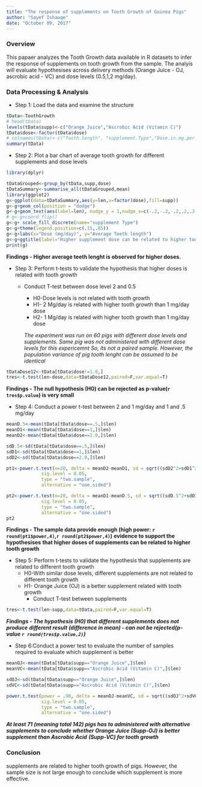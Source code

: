 ```yaml
---
title: "The response of supplements on Tooth Growth of Guinea Pigs"
author: "Sayef Ishauqe"
date: "October 09, 2017"
---
```


### Overview
This papaer analyzes the Tooth Growth data available in R datasets to infer the 
response of supplements on tooth growth from the sample. The analyis will 
evaluate hypothesises across delivery methods (Orange Juice - OJ, 
ascrobic acid - VC) and dose levels (0.5,1,2 mg/day). 

### Data Processing & Analysis
* Step 1: Load the data and examine the structure
```r

tData<-ToothGrowth
# head(tData)
levels(tData$supp)<-c("Orange Juice","Ascrobic Acid (Vitamin C)")
tData$dose<-factor(tData$dose)
# colnames(tData)<-c("Tooth.length", "supplement.Type","Dose.in.mg.per.day")
summary(tData)
```
* Step 2: Plot a bar chart of average tooth growth for different supplements and 
dose levels

```r
library(dplyr)
```

```r

tDataGrouped<-group_by(tData,supp,dose)
tDataSummary<-summarise_all(tDataGrouped,mean)
library(ggplot2)
g<-ggplot(data=tDataSummary,aes(y=len,x=factor(dose),fill=supp))
g<-g+geom_col(position = "dodge")
g<-g+geom_text(aes(label=len), nudge_y = 1,nudge_x=c(-.2,-.2,-.2,.2,.2,.2))
# g<-g+coord_flip()
g<-g+ scale_fill_discrete(name="supplement Type")
g<-g+theme(legend.position=c(.15,.85))
g<-g+labs(x="Dose (mg/day)", y="Average Teeth length")
g<-g+ggtitle(label="Higher supplement dose can be related to higher tooth growth") 
print(g)
```

**Findings - Higher average teeth lenght is observed for higher doses.**

* Step 3: Perform t-tests to validate the hypothesis that higher doses is related 
with tooth growth
     + Conduct T-test between dose level 2 and 0.5
     
          + H0-Dose levels is not related with tooth growth
          + H1- 2 Mg/day is related with higher tooth growth than 1 mg/day dose
          + H2- 1 Mg/day is related with higher tooth growth than 1 mg/day dose
     
          *The experiment was run on 60 pigs with different dose levels and supplements.*
          *Same pig was not administered with different dose levels for this expericemnt*
          *So, its not a paired sample. However, the population variance of pig tooth*
          *lenght can be assumed to be identical*


```r
tDataDose12<-tData[tData$dose!=1.0,]
tres<-t.test(len~dose,data=tDataDose12,paired=F,var.equal=T)

```

**Findings - The null hypothesis (H0) can be rejected as p-value(`r tres$p.value`) is very small**

* Step 4: Conduct a power t-test between 2 and 1 mg/day and 1 and .5 mg/day

```r
meanD.5<-mean(tData[tData$dose==.5,]$len)
meanD1<-mean(tData[tData$dose==1,]$len)
meanD2<-mean(tData[tData$dose==2.0,]$len)

sdD.5<-sd(tData[tData$dose==.5,]$len)
sdD1<-sd(tData[tData$dose==1,]$len)
sdD2<-sd(tData[tData$dose==2.0,]$len)

```

```r
pt1<-power.t.test(n=20, delta = meanD2-meanD1, sd = sqrt((sdD2^2+sdD1^2)/2), 
             sig.level = 0.05,
             type = "two.sample",
             alternative = "one.sided")

pt2<-power.t.test(n=20, delta = meanD1-meanD.5, sd = sqrt((sdD.5^2+sdD1^2)/2), 
             sig.level = 0.05,
             type = "two.sample",
             alternative = "one.sided")
pt2
```

**Findings - The sample data provide enough (high power: `r round(pt1$power,4)`,`r round(pt2$power,4)`)**
**evidence to support the hypothesises**
**that higher doses of supplements can be related to higher tooth growth**

* Step 5: Perform t-tests to validate the hypothesis that supplements are related to
different tooth growth
     + H0-With similar dose levels, different supplements are not related to different
     tooth growth
     + H1- Orange Juice (OJ) is a better supplement related with tooth growth
          + Conduct T-test between supplements 

```r
tres<-t.test(len~supp,data=tData,paired=F,var.equal=T)
```
***Findings - The hypothesis (H0) that different supplements does not produce***
***different result (difference in mean) - can not be rejected(p-value `r round(tres$p.value,2)`)***

* Step 6:Conduct a power test to evaluate the number of samples required to evaluate
which supplement is better
     
```r
meanOJ<-mean(tData[tData$supp=="Orange Juice",]$len)
meanVC<-mean(tData[tData$supp=="Ascrobic Acid (Vitamin C)",]$len)

sdOJ<-sd(tData[tData$supp=="Orange Juice",]$len)
sdVC<-sd(tData[tData$supp=="Ascrobic Acid (Vitamin C)",]$len)

power.t.test(power = .90, delta = meanOJ-meanVC, sd = sqrt((sdOJ^2+sdVC^2)/2), 
             sig.level = 0.05,
             type = "two.sample",
             alternative = "one.sided")
```
***At least 71 (meaning total 142) pigs has to administered with alternative supplements***
***to conclude whether Orange Juice (Supp-OJ) is better supplement than Ascrobic Acid***
***(Supp-VC) for tooth growth***

### Conclusion
supplements are related to higher tooth growth of pigs. However, the sample size
is not large enough to conclude which supplement is more effective.
